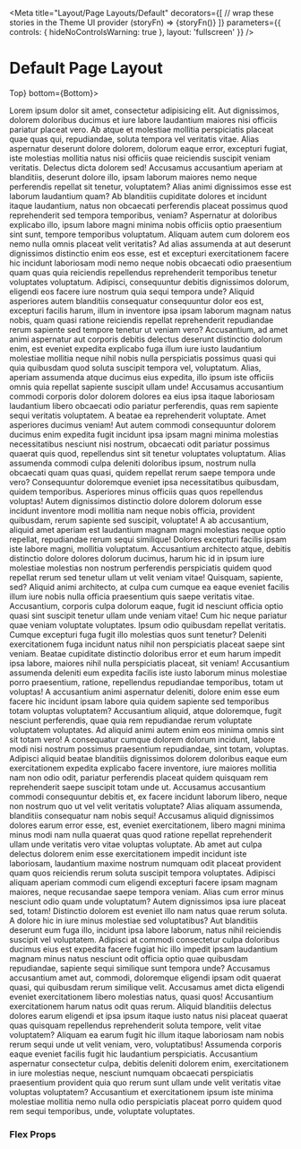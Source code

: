 


<Meta
  title="Layout/Page Layouts/Default"
  decorators={[
    // wrap these stories in the Theme UI provider
    (storyFn) => <ThemeUIRenderer>{storyFn()}</ThemeUIRenderer>
  ]}
  parameters={{
    controls: { hideNoControlsWarning: true },
    layout: 'fullscreen'
  }}
/>

# Default Page Layout

<Preview>
  <Story name="Default Page Layout">
    <DefaultLayout top={<Box>Top</Box>} bottom={<Box>Bottom</Box>}>
      <Box><p>Lorem ipsum dolor sit amet, consectetur adipisicing elit. Aut dignissimos, dolorem doloribus ducimus et iure labore laudantium maiores nisi officiis pariatur placeat vero. Ab atque et molestiae mollitia perspiciatis placeat quae quas qui, repudiandae, soluta tempora vel veritatis vitae. Alias aspernatur deserunt dolore dolorem, dolorum eaque error, excepturi fugiat, iste molestias mollitia natus nisi officiis quae reiciendis suscipit veniam veritatis. Delectus dicta dolorem sed! Accusamus accusantium aperiam at blanditiis, deserunt dolore illo, ipsam laborum maiores nemo neque perferendis repellat sit tenetur, voluptatem? Alias animi dignissimos esse est laborum laudantium quam? Ab blanditiis cupiditate dolores et incidunt itaque laudantium, natus non obcaecati perferendis placeat possimus quod reprehenderit sed tempora temporibus, veniam? Aspernatur at doloribus explicabo illo, ipsum labore magni minima nobis officiis optio praesentium sint sunt, tempore temporibus voluptatum. Aliquam autem cum dolorem eos nemo nulla omnis placeat velit veritatis? Ad alias assumenda at aut deserunt dignissimos distinctio enim eos esse, est et excepturi exercitationem facere hic incidunt laboriosam modi nemo neque nobis obcaecati odio praesentium quam quas quia reiciendis repellendus reprehenderit temporibus tenetur voluptates voluptatum. Adipisci, consequuntur debitis dignissimos dolorum, eligendi eos facere iure nostrum quia sequi tempora unde? Aliquid asperiores autem blanditiis consequatur consequuntur dolor eos est, excepturi facilis harum, illum in inventore ipsa ipsam laborum magnam natus nobis, quam quasi ratione reiciendis repellat reprehenderit repudiandae rerum sapiente sed tempore tenetur ut veniam vero? Accusantium, ad amet animi aspernatur aut corporis debitis delectus deserunt distinctio dolorum enim, est eveniet expedita explicabo fuga illum iure iusto laudantium molestiae mollitia neque nihil nobis nulla perspiciatis possimus quasi qui quia quibusdam quod soluta suscipit tempora vel, voluptatum. Alias, aperiam assumenda atque ducimus eius expedita, illo ipsum iste officiis omnis quia repellat sapiente suscipit ullam unde! Accusamus accusantium commodi corporis dolor dolorem dolores ea eius ipsa itaque laboriosam laudantium libero obcaecati odio pariatur perferendis, quas rem sapiente sequi veritatis voluptatem. A beatae ea reprehenderit voluptate. Amet asperiores ducimus veniam! Aut autem commodi consequuntur dolorem ducimus enim expedita fugit incidunt ipsa ipsam magni minima molestias necessitatibus nesciunt nisi nostrum, obcaecati odit pariatur possimus quaerat quis quod, repellendus sint sit tenetur voluptates voluptatum. Alias assumenda commodi culpa deleniti doloribus ipsum, nostrum nulla obcaecati quam quas quasi, quidem repellat rerum saepe tempora unde vero? Consequuntur doloremque eveniet ipsa necessitatibus quibusdam, quidem temporibus. Asperiores minus officiis quas quos repellendus voluptas! Autem dignissimos distinctio dolore dolorem dolorum esse incidunt inventore modi mollitia nam neque nobis officia, provident quibusdam, rerum sapiente sed suscipit, voluptate! A ab accusantium, aliquid amet aperiam est laudantium magnam magni molestias neque optio repellat, repudiandae rerum sequi similique! Dolores excepturi facilis ipsam iste labore magni, mollitia voluptatum. Accusantium architecto atque, debitis distinctio dolore dolores dolorum ducimus, harum hic id in ipsum iure molestiae molestias non nostrum perferendis perspiciatis quidem quod repellat rerum sed tenetur ullam ut velit veniam vitae! Quisquam, sapiente, sed? Aliquid animi architecto, at culpa cum cumque ea eaque eveniet facilis illum iure nobis nulla officia praesentium quis saepe veritatis vitae. Accusantium, corporis culpa dolorum eaque, fugit id nesciunt officia optio quasi sint suscipit tenetur ullam unde veniam vitae! Cum hic neque pariatur quae veniam voluptate voluptates. Ipsum odio quibusdam repellat veritatis. Cumque excepturi fuga fugit illo molestias quos sunt tenetur? Deleniti exercitationem fuga incidunt natus nihil non perspiciatis placeat saepe sint veniam. Beatae cupiditate distinctio doloribus error et eum harum impedit ipsa labore, maiores nihil nulla perspiciatis placeat, sit veniam! Accusantium assumenda deleniti eum expedita facilis iste iusto laborum minus molestiae porro praesentium, ratione, repellendus repudiandae temporibus, totam ut voluptas! A accusantium animi aspernatur deleniti, dolore enim esse eum facere hic incidunt ipsam labore quia quidem sapiente sed temporibus totam voluptas voluptatem? Accusantium aliquid, atque doloremque, fugit nesciunt perferendis, quae quia rem repudiandae rerum voluptate voluptatem voluptates. Ad aliquid animi autem enim eos minima omnis sint sit totam vero! A consequatur cumque dolorem dolorum incidunt, labore modi nisi nostrum possimus praesentium repudiandae, sint totam, voluptas. Adipisci aliquid beatae blanditiis dignissimos dolorem doloribus eaque eum exercitationem expedita explicabo facere inventore, iure maiores mollitia nam non odio odit, pariatur perferendis placeat quidem quisquam rem reprehenderit saepe suscipit totam unde ut. Accusamus accusantium commodi consequuntur debitis et, ex facere incidunt laborum libero, neque non nostrum quo ut vel velit veritatis voluptate? Alias aliquam assumenda, blanditiis consequatur nam nobis sequi! Accusamus aliquid dignissimos dolores earum error esse, est, eveniet exercitationem, libero magni minima minus modi nam nulla quaerat quas quod ratione repellat reprehenderit ullam unde veritatis vero vitae voluptas voluptate. Ab amet aut culpa delectus dolorem enim esse exercitationem impedit incidunt iste laboriosam, laudantium maxime nostrum numquam odit placeat provident quam quos reiciendis rerum soluta suscipit tempora voluptates. Adipisci aliquam aperiam commodi cum eligendi excepturi facere ipsam magnam maiores, neque recusandae saepe tempora veniam. Alias cum error minus nesciunt odio quam unde voluptatum? Autem dignissimos ipsa iure placeat sed, totam! Distinctio dolorem est eveniet illo nam natus quae rerum soluta. A dolore hic in iure minus molestiae sed voluptatibus? Aut blanditiis deserunt eum fuga illo, incidunt ipsa labore laborum, natus nihil reiciendis suscipit vel voluptatem. Adipisci at commodi consectetur culpa doloribus ducimus eius est expedita facere fugiat hic illo impedit ipsam laudantium magnam minus natus nesciunt odit officia optio quae quibusdam repudiandae, sapiente sequi similique sunt tempora unde? Accusamus accusantium amet aut, commodi, doloremque eligendi ipsam odit quaerat quasi, qui quibusdam rerum similique velit. Accusamus amet dicta eligendi eveniet exercitationem libero molestias natus, quasi quos! Accusantium exercitationem harum natus odit quas rerum. Aliquid blanditiis delectus dolores earum eligendi et ipsa ipsum itaque iusto natus nisi placeat quaerat quas quisquam repellendus reprehenderit soluta tempore, velit vitae voluptatem? Aliquam ea earum fugit hic illum itaque laboriosam nam nobis rerum sequi unde ut velit veniam, vero, voluptatibus! Assumenda corporis eaque eveniet facilis fugit hic laudantium perspiciatis. Accusantium aspernatur consectetur culpa, debitis deleniti dolorem enim, exercitationem in iure molestias neque, nesciunt numquam obcaecati perspiciatis praesentium provident quia quo rerum sunt ullam unde velit veritatis vitae voluptas voluptatem? Accusantium et exercitationem ipsum iste minima molestiae mollitia nemo nulla odio perspiciatis placeat porro quidem quod rem sequi temporibus, unde, voluptate voluptates.</p></Box>
    </DefaultLayout>
  </Story>
</Preview>

### Flex Props

<Props of={DefaultLayout} />
